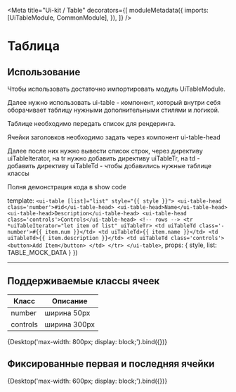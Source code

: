 
<Meta
  title="Ui-kit / Table"
  decorators={[
    moduleMetadata({
      imports: [UiTableModule, CommonModule],
    }),
    ]}
/>

# Таблица

## Использование
Чтобы использовать достаточно импортировать модуль UiTableModule.

Далее нужно использовать ui-table - компонент, который внутри себя оборачивает таблицу нужными дополнительными стилями и логикой.

Таблице необходимо передать список для рендеринга.

Ячейки заголовков необходимо задать через компонент ui-table-head

Далее после них нужно вывести список строк, через директиву uiTableIterator, на tr нужно добавить директиву uiTableTr,
на td - добавить директиву uiTableTd - чтобы добавились нужные таблице классы

Полня демонстрация кода в show code

  template:
`<ui-table [list]="list" style="{{ style }}">
    <ui-table-head class='number'>#id</ui-table-head>
    <ui-table-head>Name</ui-table-head>
    <ui-table-head>Description</ui-table-head>
    <ui-table-head class='controls'>Controls</ui-table-head>
    <!-- rows -->
    <tr *uiTableIterator="let item of list" uiTableTr>
        <td uiTableTd class='-number'>#{{ item.num }}</td>
        <td uiTableTd>{{ item.name }}</td>
        <td uiTableTd>{{ item.description }}</td>
        <td uiTableTd class='controls'>
            <button>Add Item</button>
        </td>
    </tr>
 </ui-table>`,
  props: {
    style,
    list: TABLE_MOCK_DATA
  }
})

----------------------------
## Поддерживаемые классы ячеек
| Класс      | Описание     |
|---------   |--------------|
| number    | ширина 50px   |
| controls  |  ширина 300px |

<Preview>
  <Story
    name="Default"
  >
    {Desktop('max-width: 800px; display: block;').bind({})}
  </Story>
</Preview>

## Фиксированные первая и последняя ячейки

<Preview>
  <Story
    name="Fixed blocks"
  >
    {Desktop('max-width: 600px; display: block;').bind({})}
  </Story>
</Preview>